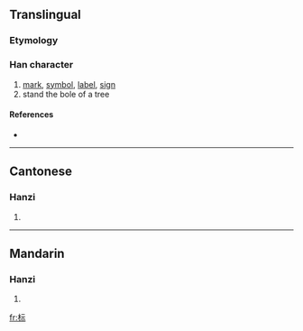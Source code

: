 {{also|標}}
==Translingual==

===Etymology===
{{Han simp|標|f=票|t=示}}

===Han character===
{{Han char|rn=75|rad=木|as=05|sn=9|four=|canj=木一一火 (DMMF)}}

# [[mark]], [[symbol]], [[label]], [[sign]]
# stand the bole of a tree

====References====
* {{Han ref|kx=0521.121|hdz=21176.080|uh=6807|ud=26631}}

----

==Cantonese==

===Hanzi===
{{yue-hanzi|jyut=|y=biu1}}

# {{defn|Cantonese}}

----

==Mandarin==

===Hanzi===
{{cmn-hanzi|tra=標|pin=[[biāo]] ([[biao1]]), [[zhì]] ([[zhi4]])|wg=piao<sup>1</sup>, chih<sup>4</sup>}}

# {{defn|Mandarin}}

[[fr:标]]